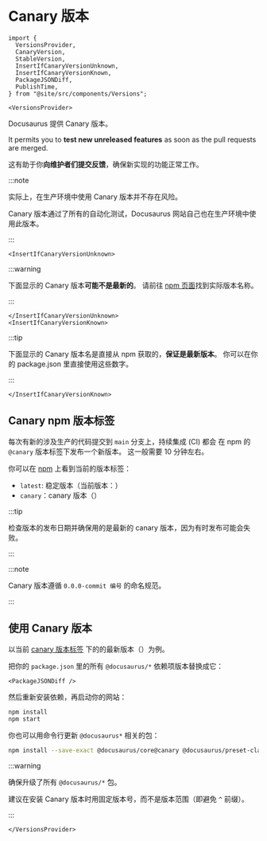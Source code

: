 # Canary 版本

```mdx-code-block
import {
  VersionsProvider,
  CanaryVersion,
  StableVersion,
  InsertIfCanaryVersionUnknown,
  InsertIfCanaryVersionKnown,
  PackageJSONDiff,
  PublishTime,
} from "@site/src/components/Versions";

<VersionsProvider>
```

Docusaurus 提供 Canary 版本。

It permits you to **test new unreleased features** as soon as the pull requests are merged.

这有助于你**向维护者们提交反馈**，确保新实现的功能正常工作。

:::note

实际上，在生产环境中使用 Canary 版本并不存在风险。

Canary 版本通过了所有的自动化测试，Docusaurus 网站自己也在生产环境中使用此版本。

:::

```mdx-code-block
<InsertIfCanaryVersionUnknown>
```

:::warning

下面显示的 Canary 版本**可能不是最新的**。 请前往 [npm 页面](https://www.npmjs.com/package/@docusaurus/core?activeTab=versions)找到实际版本名称。

:::

```mdx-code-block
</InsertIfCanaryVersionUnknown>
<InsertIfCanaryVersionKnown>
```

:::tip

下面显示的 Canary 版本名是直接从 npm 获取的，**保证是最新版本**。 你可以在你的 package.json 里直接使用这些数字。

:::

```mdx-code-block
</InsertIfCanaryVersionKnown>
```

## Canary npm 版本标签

每次有新的涉及生产的代码提交到 `main` 分支上，持续集成 (CI) 都会 在 npm 的 `@canary` 版本标签下发布一个新版本。 这一般需要 10 分钟左右。

你可以在 [npm](https://www.npmjs.com/package/@docusaurus/core?activeTab=versions) 上看到当前的版本标签：

- `latest`: 稳定版本（当前版本：<StableVersion />）
- `canary`：canary 版本（<CanaryVersion />）

:::tip

检查版本的发布日期并确保用的是最新的 canary 版本，因为有时发布可能会失败。<PublishTime />

:::

:::note

Canary 版本遵循 `0.0.0-commit 编号` 的命名规范。

:::

## 使用 Canary 版本

以当前 [canary 版本标签](https://www.npmjs.com/package/@docusaurus/core?activeTab=versions) 下的的最新版本（<CanaryVersion />）为例。

把你的 `package.json` 里的所有 `@docusaurus/*` 依赖项版本替换成它：

```mdx-code-block
<PackageJSONDiff />
```

然后重新安装依赖，再启动你的网站：

```bash npm2yarn
npm install
npm start
```

你也可以用命令行更新 `@docusaurus*` 相关的包：

```bash npm2yarn
npm install --save-exact @docusaurus/core@canary @docusaurus/preset-classic@canary
```

:::warning

确保升级了所有 `@docusaurus/*` 包。

建议在安装 Canary 版本时用固定版本号，而不是版本范围（即避免 `^` 前缀）。

:::

```mdx-code-block
</VersionsProvider>
```
